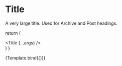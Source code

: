 
<Meta title="Design System/Atoms/Title" component={Title} />

# Title

A very large title. Used for Archive and Post headings.

  return (
    <div className="min-h-screen flex items-center justify-center">
      <Title {...args} />
    </div>
  )
}

<Canvas>
  <Story
    name="Title"
    args={{
      text: 'Story Template'
    }}
  >
    {Template.bind({})}
  </Story>
</Canvas>
